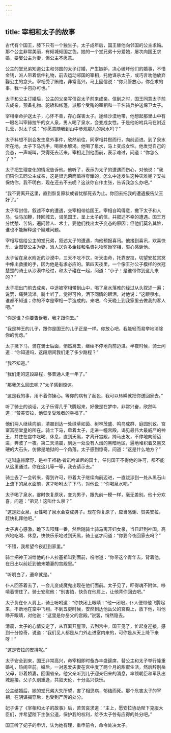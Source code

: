 ```yaml
---
---
---
```

title: 宰相和太子的故事
---




古代有个国王，膝下只有一个独生子。太子成年后，国王替他向邻国的公主求婚。那个公主非常美丽，有倾城倾国之色。她的一个堂兄弟十分爱她，屡次向国王求婚，要娶公主为妻，但公主不愿意。

公主的堂兄弟知道公主和邻国的太子订婚，产生嫉妒，决心破坏他们的婚事，不惜金钱，派人带着信件礼物，前去运动邻国的宰相，托他谋杀太子，或巧言劝他放弃娶公主的念头。宰相受了贿赂，非常高兴，马上回信说：“你只管放心，你企求的事，我一手包办可也。”

太子和公主订婚后，公主的父亲写信召太子前来成亲。信到之时，国王同意太子前去成亲，预备礼物、驼轿和帐篷，派那个受贿的宰相和一千名骑兵护送保卫太子。

宰相奉命护送太子，心怀不善，存心谋害太子。途经沙漠地带，他想起那里山中有一眼名叫宰赫拉午的女人泉，男人喝了泉水，会变成女性。于是他吩咐兵马在附近扎营，对太子说：“你愿意随我到山中参观那儿的泉水吗？”

太子料想不到会发生意外事件，欣然前往，同宰相并辔而行，向前迈进。到了泉水所在地，太子下马洗手，喝泉水解渴。他喝了泉水，马上变成女性。他发觉自己的变态，一声喊叫，哭得死去活来。宰相走到他面前，表示难过，问道：“你怎么了？”

太子把生理变化的情况告诉他。他听了，表示为太子的遭遇而伤心，对他说：“我们陪你去同公主成亲，这是很光荣而值得夸耀的，怎么中途发生这种灾难呢？安拉保佑你。我不明白，现在还去不去呢？这该你自作主张，告诉我怎么办吧。”

“我不要离开这里，直到恢复原状或者忧郁死去为止。你回去把我的遭遇报告父王好了。”

太子写封信，叙述不幸的遭遇，交宰相带给国王。宰相自鸣得意，撇下太子和人马，快马加鞭，转回城去，谒见国王，呈上太子的信，并叙述不幸的遭遇。国王万分忧愁、苦恼，遍问哲人、术士，要他们找出太子变态的原因；但他们莫名其妙，谁也不能解释这个疑难问题。

宰相写信给公主的堂兄弟，叙述太子的遭遇，向他预报喜讯。他接到喜讯，欢喜快乐，企图娶公主为妻，派人送许多金钱和名贵礼物奖励宰相，衷心感谢他。

太子留在泉水附近的沙漠中，三天不吃不饮，听天由命，托靠安拉，切望安拉冥冥中伸出救援的手，因为他是有求必应的。第四天夜里，一个像王孙公子模样的衣冠楚楚的骑士从沙漠中经过，和太子碰在一起，问道：“小子！是谁带你到这儿来的？”

太子把出门前去成亲，中途被宰相带到山中，喝了泉水落难的经过从头叙述一遍；说罢，痛哭流涕。骑士听了，觉得可怜，洒下同情的眼泪，对他说：“这眼泉水，谁都不知道；你的不幸是宰相一手造成的。来吧，今天晚上到我家里去做我的客人吧。”

“你是谁？你要告诉我，我才跟你去。”

“我是神王的儿子，跟你是国王的儿子正是一样。你放心吧，我能轻而易举地消除你的忧虑。”

太子撇下马，骑在骑士后面，悄然离去，继续不停地向前迈进。半夜时候，骑士问道：“你知道吗，这段期间我们走了多少路程？”

“我不知道。”

“我们走的这段路程，够普通人走一年了。”

“那我怎么回去呢？”太子感到惊诧。

“这是我的事，用不着你操心。等你的病有了起色，我可以转瞬就把你送回家去。”

听了骑士的谈话，太子乐得几乎飞腾起来，好像是在梦中，非常兴奋，欣然叫道：“赞美安拉，他恢复受难者的幸福了。”

他们两人继续向前，清晨到达一处绿草如茵、树林茂盛、鸣鸟成群、庭园别致、宫室富丽堂皇的所在。骑士下马，牵着太子，走进一幢宫殿，谒见最伟大最威严的神王，并住在宫中吃喝、休息，直到天黑，才离开宫殿，跨马出发，不停地向前迈进，奔波了一夜。第二天清晨，到达一处没有人烟的黑暗地区，遍地堆积着又黑又硬的大石头，仿佛是地狱的一个角落。太子感到惊奇，问道：“这是什么地方？”

“这叫底赫摩野，是神王祖勒·者诺哈谊尼的国土，任何国王不得他的许可，都不能从这里通过。你在这儿等一等，我去请示去。”

骑士去了一会转来，得到许可，带着太子继续向前迈进，一直跋涉到一处从黑石山上流下的泉水面前，这才吩咐太子下马，对他说：“你喝泉水吧。”

太子喝了泉水，霎时恢复原状，变为男子，跟先前一模一样，毫无差别。他十分欢喜，问道：“弟兄！这叫什么泉？”

“这是妇女泉，女性喝了泉水会变成男子。现在你复原了，应当感谢、赞美安拉，赶快礼拜他吧。”

太子衷心感激，跪下去叩拜一番，然后随骑士骑马离开妇女泉，当日赶到神国，高兴地吃喝、休息，快快乐乐地过到天黑，骑士这才问道：“你要今夜回家去吗？”

“不错，我希望今夜赶到家里。”

骑士把神王派给他的仆人拉基祖叫到面前，吩咐道：“你带这个青年去，背着他，在日出以前赶到他未婚妻的宫殿里。”

“听明白了，遵命就是。”

仆人回答着去了，一会儿变成魔鬼出现在他们面前。太子见了，吓得魂不附体，哆嗦着愣住了。骑士安慰他：“别害怕，快负在他肩上，让他背你回去吧。”

太子负在仆人肩上，骑士吩咐道：“你快闭上眼睛！”他一闭眼，仆人便带他飞腾起来，不断地在空中飞翔，不到五更时候，安然到达他岳父的宫殿上，放下他，叫他睁开眼睛，对他说：“这里是你岳父的宫殿。”说罢，悄然隐去。

清晨，太子的心情安定了，从容离开屋顶，去到宫中。国王见了，忙起身迎接，感到十分惊奇，说道：“我们见人都是从门外走进室内来的，可你是从天上降下来呀！”

“这是安拉的安排呢。”

太子安全到来，国王非常高兴，命宰相即时备办丰盛筵席，替公主和太子举行隆重婚礼，热闹空前。婚后，一对恩爱夫妻在宫中度了两个月的甜蜜生活，然后辞别岳父母，带着娇妻，回国省亲。他父亲听到儿子迎亲归来的消息，率领朝臣和军队出城迎接。父子久别重逢，共叙天伦，十分高兴快乐。

公主结婚后，她的堂兄弟大失所望，害了相思病，郁结而死。那个危害太子的宰相，在阴谋揭穿后，也受到严厉的处分。

妃子讲了《宰相和太子的故事》后，苦苦哀求道：“主上，愿安拉协助陛下克服大臣们，并希望陛下主张公道，保护我的权利，给予太子咎有应得的处分吧。”

国王听了妃子的申诉，认为她有理，重申前令，命令处决太子。
